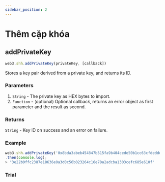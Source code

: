 ```yaml
---
sidebar_position: 2
---
```


# Thêm cặp khóa
## addPrivateKey
```javascript
web3.shh.addPrivateKey(privateKey, [callback])
```
Stores a key pair derived from a private key, and returns its ID.

### Parameters
1. `String` - The private key as HEX bytes to import.
2. `Function` - (optional) Optional callback, returns an error object as first parameter and the result as second.
### Returns
`String` - Key ID on success and an error on failure.

###  Example
```javascript
web3.shh.addPrivateKey('0x8bda3abeb454847b515fa9b404cede50b1cc63cfdeddd4999d074284b4c21e15')
.then(console.log);
> "3e22b9ffc2387e18636e0a3d0c56b023264c16e78a2adcba1303cefc685e610f"
```
### Trial
<AddPrivateKey/>
